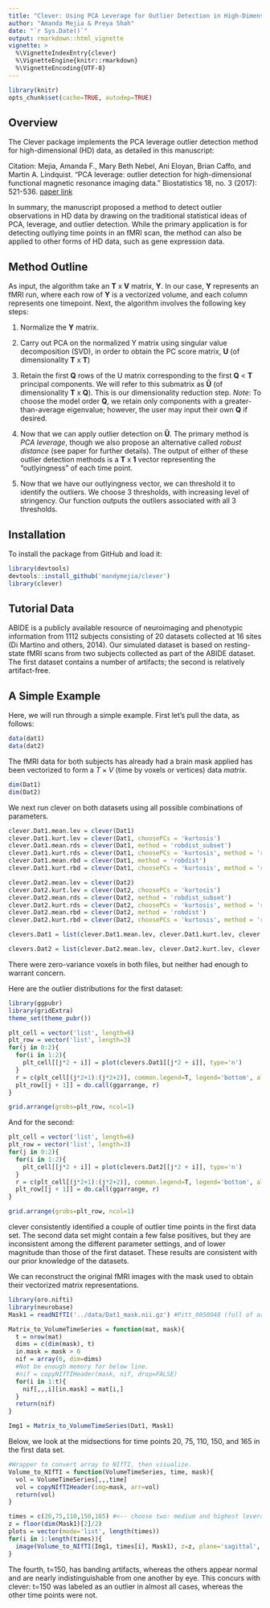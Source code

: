 ```yaml
---
title: "Clever: Using PCA Leverage for Outlier Detection in High-Dimensional Data"
author: "Amanda Mejia & Preya Shah"
date: "`r Sys.Date()`"
output: rmarkdown::html_vignette
vignette: >
  %\VignetteIndexEntry{clever}
  %\VignetteEngine{knitr::rmarkdown}
  %\VignetteEncoding{UTF-8}
---
```


```r
library(knitr)
opts_chunk$set(cache=TRUE, autodep=TRUE)
```

## Overview

The Clever package implements the PCA leverage outlier detection method for high-dimensional (HD) data, as detailed in this manuscript:

Citation: Mejia, Amanda F., Mary Beth Nebel, Ani Eloyan, Brian Caffo, and Martin A. Lindquist. "PCA leverage: outlier detection for high-dimensional functional magnetic resonance imaging data." Biostatistics 18, no. 3 (2017): 521-536. [paper link](https://academic.oup.com/biostatistics/article/18/3/521/3056185)

In summary, the manuscript proposed a method to detect outlier observations in HD data by drawing on the traditional statistical ideas of PCA, leverage, and outlier detection. While the primary application is for detecting outlying time points in an fMRI scan, the method can also be applied to other forms of HD data, such as gene expression data.



## Method Outline

As input, the algorithm take an __T__ x __V__ matrix, __Y__. In our case, __Y__ represents an fMRI run, where each row of __Y__ is a vectorized volume, and each column represents one timepoint. Next, the algorithm involves the following key steps: 


1. Normalize the __Y__ matrix.

2. Carry out PCA on the normalized Y matrix using singular value decomposition (SVD), in order to obtain the PC score matrix, __U__ (of dimensionality __T__ x __T__)     

3. Retain the first __Q__ rows of the U matrix corresponding to the first __Q__ < __T__ principal components.  We will refer to this submatrix as __Ũ__ (of dimensionality __T__ x __Q__). This is our dimensionality reduction step. _Note_: To choose the model order __Q__, we retain only components with a greater-than-average eigenvalue; however, the user may input their own __Q__ if desired.


4. Now that we can apply outlier detection on __Ũ__. The primary method is _PCA leverage_, though we also propose an alternative called _robust distance_ (see paper for further details). The output of either of these outlier detection methods is a __T__ x __1__ vector representing the "outlyingness" of each time point.  

5. Now that we have our outlyingness vector, we can threshold it to identify the outliers. We choose 3 thresholds, with increasing level of stringency. Our function outputs the outliers associated with all 3 thresholds.  


## Installation

To install the package from GitHub and load it:

```r
library(devtools)
devtools::install_github('mandymejia/clever')
library(clever)
```


## Tutorial Data
ABIDE is a publicly available resource of neuroimaging and phenotypic information from 1112 subjects consisting of 20 datasets collected at 16 sites (Di Martino and others, 2014). Our simulated dataset is based on resting-state fMRI scans from two subjects collected as part of the ABIDE dataset. The first dataset contains a number of artifacts; the second is relatively artifact-free.
 
## A Simple Example

Here, we will run through a simple example. First let's pull the data, as follows:

```r
data(dat1)
data(dat2)
```

The fMRI data for both subjects has already had a brain mask applied has been vectorized to form a $T\times V$ (time by voxels or vertices) data *matrix*.

```r
dim(Dat1)
dim(Dat2)
```

We next run clever on both datasets using all possible combinations of parameters.

```r
clever.Dat1.mean.lev = clever(Dat1)
clever.Dat1.kurt.lev = clever(Dat1, choosePCs = 'kurtosis')
clever.Dat1.mean.rds = clever(Dat1, method = 'robdist_subset')
clever.Dat1.kurt.rds = clever(Dat1, choosePCs = 'kurtosis', method = 'robdist_subset')
clever.Dat1.mean.rbd = clever(Dat1, method = 'robdist')
clever.Dat1.kurt.rbd = clever(Dat1, choosePCs = 'kurtosis', method = 'robdist')

clever.Dat2.mean.lev = clever(Dat2)
clever.Dat2.kurt.lev = clever(Dat2, choosePCs = 'kurtosis')
clever.Dat2.mean.rds = clever(Dat2, method = 'robdist_subset')
clever.Dat2.kurt.rds = clever(Dat2, choosePCs = 'kurtosis', method = 'robdist_subset')
clever.Dat2.mean.rbd = clever(Dat2, method = 'robdist')
clever.Dat2.kurt.rbd = clever(Dat2, choosePCs = 'kurtosis', method = 'robdist')

clevers.Dat1 = list(clever.Dat1.mean.lev, clever.Dat1.kurt.lev, clever.Dat1.mean.rds, clever.Dat1.kurt.rds, clever.Dat1.mean.rbd, clever.Dat1.kurt.rbd)

clevers.Dat2 = list(clever.Dat2.mean.lev, clever.Dat2.kurt.lev, clever.Dat2.mean.rds, clever.Dat2.kurt.rds, clever.Dat2.mean.rbd, clever.Dat2.kurt.rbd)
```

There were zero-variance voxels in both files, but neither had enough to warrant concern.

Here are the outlier distributions for the first dataset:

```r
library(ggpubr)
library(gridExtra)
theme_set(theme_pubr())

plt_cell = vector('list', length=6)
plt_row = vector('list', length=3)
for(j in 0:2){
  for(i in 1:2){
    plt_cell[[j*2 + i]] = plot(clevers.Dat1[[j*2 + i]], type='n')
  }
  r = c(plt_cell[(j*2+1):(j*2+2)], common.legend=T, legend='bottom', align='hv', ncol=2)
  plt_row[[j + 1]] = do.call(ggarrange, r)
}

grid.arrange(grobs=plt_row, ncol=1)
```

And for the second:

```r
plt_cell = vector('list', length=6)
plt_row = vector('list', length=3)
for(j in 0:2){
  for(i in 1:2){
    plt_cell[[j*2 + i]] = plot(clevers.Dat2[[j*2 + i]], type='n')
  }
  r = c(plt_cell[(j*2+1):(j*2+2)], common.legend=T, legend='bottom', align='hv', ncol=2)
  plt_row[[j + 1]] = do.call(ggarrange, r)
}

grid.arrange(grobs=plt_row, ncol=1)
```

clever consistently identified a couple of outlier time points in the first data set. The second data set might contain a few false positives, but they are inconsistent among the different parameter settings, and of lower magnitude than those of the first dataset. These results are consistent with our prior knowledge of the datasets.
 
We can reconstruct the original fMRI images with the mask used to obtain their vectorized matrix representations.

```r
library(oro.nifti)
library(neurobase)
Mask1 = readNIfTI('../data/Dat1_mask.nii.gz') #Pitt_0050048 (full of artifacts)

Matrix_to_VolumeTimeSeries = function(mat, mask){
  t = nrow(mat)
  dims = c(dim(mask), t)
  in.mask = mask > 0
  nif = array(0, dim=dims)
  #Not be enough memory for below line.
  #nif = copyNIfTIHeader(mask, nif, drop=FALSE)
  for(i in 1:t){
    nif[,,,i][in.mask] = mat[i,]
  }
  return(nif)
}

Img1 = Matrix_to_VolumeTimeSeries(Dat1, Mask1)
```

Below, we look at the midsections for time points 20, 75, 110, 150, and 165 in the first data set. 

```r
#Wrapper to convert array to NIfTI, then visualize.
Volume_to_NIfTI = function(VolumeTimeSeries, time, mask){
  vol = VolumeTimeSeries[,,,time]
  vol = copyNIfTIHeader(img=mask, arr=vol)
  return(vol)
}

times = c(20,75,110,150,165) #<-- choose two: medium and highest leverage
z = floor(dim(Mask1)[2]/2)
plots = vector(mode='list', length(times))
for(i in 1:length(times)){
  image(Volume_to_NIfTI(Img1, times[i], Mask1), z=z, plane='sagittal', plot.type='single')
}


```

The fourth, t=150, has banding artifacts, whereas the others appear normal and are nearly indistinguishable from one another by eye. This concurs with clever: t=150 was labeled as an outlier in almost all cases, whereas the other time points were not. 